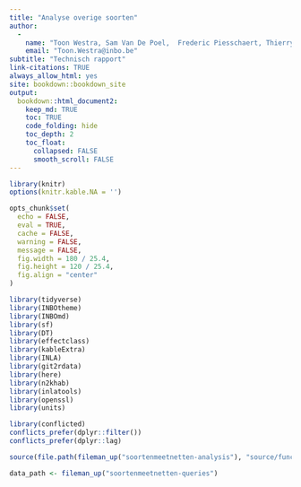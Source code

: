 ```yaml
---
title: "Analyse overige soorten"
author: 
  -
    name: "Toon Westra, Sam Van De Poel,  Frederic Piesschaert, Thierry Onkelinx"
    email: "Toon.Westra@inbo.be"
subtitle: "Technisch rapport"
link-citations: TRUE
always_allow_html: yes
site: bookdown::bookdown_site
output:
  bookdown::html_document2:
    keep_md: TRUE
    toc: TRUE
    code_folding: hide
    toc_depth: 2
    toc_float:
      collapsed: FALSE
      smooth_scroll: FALSE
---
```


```r
library(knitr)
options(knitr.kable.NA = '')

opts_chunk$set(
  echo = FALSE, 
  eval = TRUE,
  cache = FALSE,
  warning = FALSE,
  message = FALSE,
  fig.width = 180 / 25.4,
  fig.height = 120 / 25.4,
  fig.align = "center"
)

```


```r

library(tidyverse)
library(INBOtheme)
library(INBOmd)
library(sf)
library(DT)
library(effectclass)
library(kableExtra)
library(INLA)
library(git2rdata)
library(here)
library(n2khab)
library(inlatools)
library(openssl)
library(units)

library(conflicted)
conflicts_prefer(dplyr::filter())
conflicts_prefer(dplyr::lag)
```

```r
source(file.path(fileman_up("soortenmeetnetten-analysis"), "source/functions_smp.R"))

data_path <- fileman_up("soortenmeetnetten-queries")

```

